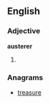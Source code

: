 ==English==

===Adjective===
'''austerer'''

# {{comparative of|[[austere]]}}

===Anagrams===
* [[treasure#English|treasure]]